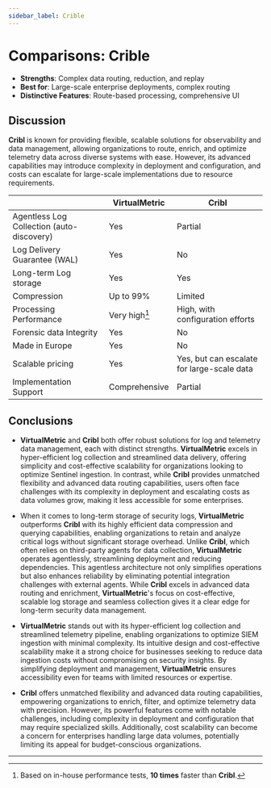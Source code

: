 ```yaml
---
sidebar_label: Crible
---
```


# Comparisons: Crible

- **Strengths**: Complex data routing, reduction, and replay
- **Best for**: Large-scale enterprise deployments, complex routing
- **Distinctive Features**: Route-based processing, comprehensive UI

## Discussion

**Cribl** is known for providing flexible, scalable solutions for observability and data management, allowing organizations to route, enrich, and optimize telemetry data across diverse systems with ease. However, its advanced capabilities may introduce complexity in deployment and configuration, and costs can escalate for large-scale implementations due to resource requirements. 

||VirtualMetric|Cribl|
|---|---|---|
|Agentless Log Collection (auto-discovery)|Yes|Partial|
|Log Delivery Guarantee (WAL)|Yes|No|
|Long-term Log storage|Yes|Yes|
|Compression|Up to 99%|Limited|
|Processing Performance|Very high[^1]|High, with configuration efforts|
|Forensic data Integrity|Yes|No|
|Made in Europe|Yes|No|
|Scalable pricing|Yes|Yes, but can escalate for large-scale data|
|Implementation Support|Comprehensive|Partial|

## Conclusions

* **VirtualMetric** and **Cribl** both offer robust solutions for log and telemetry data management, each with distinct strengths. **VirtualMetric** excels in hyper-efficient log collection and streamlined data delivery, offering simplicity and cost-effective scalability for organizations looking to optimize Sentinel ingestion. In contrast, while **Cribl** provides unmatched flexibility and advanced data routing capabilities, users often face challenges with its complexity in deployment and escalating costs as data volumes grow, making it less accessible for some enterprises. 

* When it comes to long-term storage of security logs, **VirtualMetric** outperforms **Cribl** with its highly efficient data compression and querying capabilities, enabling organizations to retain and analyze critical logs without significant storage overhead. Unlike **Cribl**, which often relies on third-party agents for data collection, **VirtualMetric** operates agentlessly, streamlining deployment and reducing dependencies. This agentless architecture not only simplifies operations but also enhances reliability by eliminating potential integration challenges with external agents. While **Cribl** excels in advanced data routing and enrichment, **VirtualMetric**'s focus on cost-effective, scalable log storage and seamless collection gives it a clear edge for long-term security data management. 
 
* **VirtualMetric** stands out with its hyper-efficient log collection and streamlined telemetry pipeline, enabling organizations to optimize SIEM ingestion with minimal complexity. Its intuitive design and cost-effective scalability make it a strong choice for businesses seeking to reduce data ingestion costs without compromising on security insights. By simplifying deployment and management, **VirtualMetric** ensures accessibility even for teams with limited resources or expertise. 

* **Cribl** offers unmatched flexibility and advanced data routing capabilities, empowering organizations to enrich, filter, and optimize telemetry data with precision. However, its powerful features come with notable challenges, including complexity in deployment and configuration that may require specialized skills. Additionally, cost scalability can become a concern for enterprises handling large data volumes, potentially limiting its appeal for budget-conscious organizations. 

---

[^1]: Based on in-house performance tests, **10 times** faster than **Cribl**.
